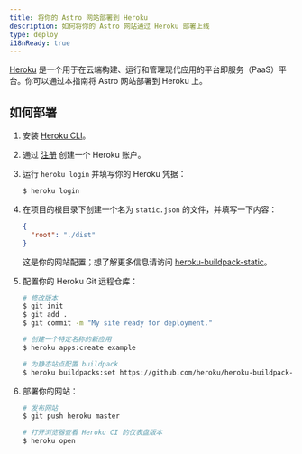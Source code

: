 ```yaml
---
title: 将你的 Astro 网站部署到 Heroku
description: 如何将你的 Astro 网站通过 Heroku 部署上线
type: deploy
i18nReady: true
---
```


[Heroku](https://www.heroku.com/) 是一个用于在云端构建、运行和管理现代应用的平台即服务（PaaS）平台。你可以通过本指南将 Astro 网站部署到 Heroku 上。

## 如何部署

1. 安装 [Heroku CLI](https://devcenter.heroku.com/articles/heroku-cli)。
2. 通过 [注册](https://signup.heroku.com/) 创建一个 Heroku 账户。
3. 运行 `heroku login` 并填写你的 Heroku 凭据：

   ```bash
   $ heroku login
   ```

4. 在项目的根目录下创建一个名为 `static.json` 的文件，并填写一下内容：

   ```json title="static.json"
   {
     "root": "./dist"
   }
   ```

   这是你的网站配置；想了解更多信息请访问 [heroku-buildpack-static](https://github.com/heroku/heroku-buildpack-static)。

5. 配置你的 Heroku Git 远程仓库：

   ```bash
   # 修改版本
   $ git init
   $ git add .
   $ git commit -m "My site ready for deployment."

   # 创建一个特定名称的新应用
   $ heroku apps:create example

   # 为静态站点配置 buildpack
   $ heroku buildpacks:set https://github.com/heroku/heroku-buildpack-static.git
   ```

6. 部署你的网站：

   ```bash
   # 发布网站
   $ git push heroku master

   # 打开浏览器查看 Heroku CI 的仪表盘版本
   $ heroku open
   ```
